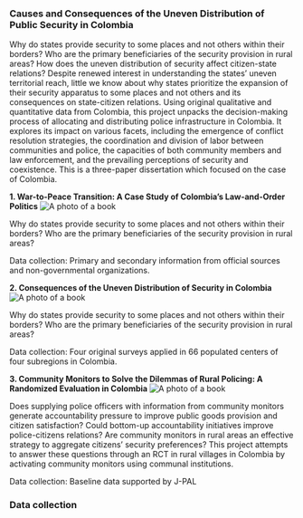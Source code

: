 ### Causes and Consequences of the Uneven Distribution of Public Security in Colombia

Why do states provide security to some places and not others within their borders? Who are the primary beneficiaries of the security provision in rural areas? How does the uneven distribution of security affect citizen-state relations? Despite renewed interest in understanding the states’ uneven territorial reach, little we know about why states prioritize the expansion of their security apparatus to some places and not others and its consequences on state-citizen relations. Using original qualitative and quantitative data from Colombia, this project unpacks the decision-making process of allocating and distributing police infrastructure in Colombia. It explores its impact on various facets, including the emergence of conflict resolution strategies, the coordination and division of labor between communities and police, the capacities of both community members and law enforcement, and the prevailing perceptions of security and coexistence. This is a three-paper dissertation which focused on the case of Colombia.

::: {layout="[ 34, 33, 33 ]"}
::: {#first-column}
**1.  War-to-Peace Transition: A Case Study of Colombia's Law-and-Order Politics** ![A photo of a book](images/elephant.jpg)

Why do states provide security to some places and not others within their borders? Who are the primary beneficiaries of the security provision in rural areas?

Data collection: Primary and secondary information from official sources and non-governmental organizations.
:::

::: {#second-column}
**2.  Consequences of the Uneven Distribution of Security in Colombia** ![A photo of a book](images/ES_RestrictedSample_homrate.jpg)

Why do states provide security to some places and not others within their borders? Who are the primary beneficiaries of the security provision in rural areas?

Data collection: Four original surveys applied in 66 populated centers of four subregions in Colombia.
:::

::: {#third-column}
**3.  Community Monitors to Solve the Dilemmas of Rural Policing: A Randomized Evaluation in Colombia** ![A photo of a book](images/ES_RestrictedSample_homrate.jpg)

Does supplying police officers with information from community monitors generate accountability pressure to improve public goods provision and citizen satisfaction? Could bottom-up accountability initiatives improve police-citizens relations? Are community monitors in rural areas an effective strategy to aggregate citizens’ security preferences? This project attempts to answer these questions through an RCT in rural villages in Colombia by activating community monitors using communal institutions.

Data collection: Baseline data supported by J-PAL
:::
:::

### Data collection
